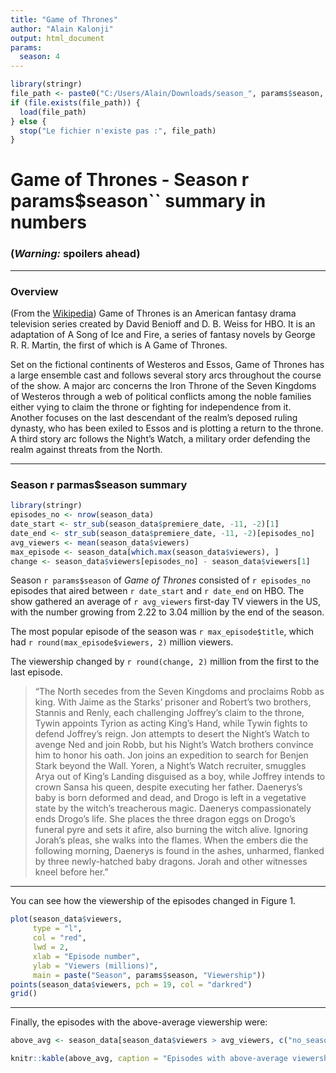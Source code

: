 ```yaml
---
title: "Game of Thrones"
author: "Alain Kalonji"
output: html_document
params:
  season: 4
---
```



```r
library(stringr)
file_path <- paste0("C:/Users/Alain/Downloads/season_", params$season, ".RData")
if (file.exists(file_path)) {
  load(file_path)
} else {
  stop("Le fichier n'existe pas :", file_path)
}
```

# Game of Thrones - Season r params$season`` summary in numbers

### **(*Warning:* spoilers ahead)**

------------------------------------------------------------------------

### Overview

(From the [Wikipedia](https://en.wikipedia.org/wiki/Game_of_Thrones#Premise)) Game of Thrones is an American fantasy drama television series created by David Benioff and D. B. Weiss for HBO. It is an adaptation of A Song of Ice and Fire, a series of fantasy novels by George R. R. Martin, the first of which is A Game of Thrones.

Set on the fictional continents of Westeros and Essos, Game of Thrones has a large ensemble cast and follows several story arcs throughout the course of the show. A major arc concerns the Iron Throne of the Seven Kingdoms of Westeros through a web of political conflicts among the noble families either vying to claim the throne or fighting for independence from it. Another focuses on the last descendant of the realm's deposed ruling dynasty, who has been exiled to Essos and is plotting a return to the throne. A third story arc follows the Night's Watch, a military order defending the realm against threats from the North.

------------------------------------------------------------------------

### Season r parmas$season summary

```r
library(stringr)
episodes_no <- nrow(season_data)
date_start <- str_sub(season_data$premiere_date, -11, -2)[1]
date_end <- str_sub(season_data$premiere_date, -11, -2)[episodes_no]
avg_viewers <- mean(season_data$viewers)
max_episode <- season_data[which.max(season_data$viewers), ]
change <- season_data$viewers[episodes_no] - season_data$viewers[1]
```

Season `r params$season` of *Game of Thrones* consisted of `r episodes_no` episodes that aired between `r date_start` and `r date_end` on HBO. The show gathered an average of `r avg_viewers` first-day TV viewers in the US, with the number growing from 2.22 to 3.04 million by the end of the season.


The most popular episode of the season was `r max_episode$title`, which had `r round(max_episode$viewers, 2)` million viewers.

The viewership changed by `r round(change, 2)` million from the first to the last episode. 

> "The North secedes from the Seven Kingdoms and proclaims Robb as king. With Jaime as the Starks' prisoner and Robert's two brothers, Stannis and Renly, each challenging Joffrey's claim to the throne, Tywin appoints Tyrion as acting King's Hand, while Tywin fights to defend Joffrey's reign. Jon attempts to desert the Night's Watch to avenge Ned and join Robb, but his Night's Watch brothers convince him to honor his oath. Jon joins an expedition to search for Benjen Stark beyond the Wall. Yoren, a Night's Watch recruiter, smuggles Arya out of King's Landing disguised as a boy, while Joffrey intends to crown Sansa his queen, despite executing her father. Daenerys's baby is born deformed and dead, and Drogo is left in a vegetative state by the witch's treacherous magic. Daenerys compassionately ends Drogo's life. She places the three dragon eggs on Drogo's funeral pyre and sets it afire, also burning the witch alive. Ignoring Jorah's pleas, she walks into the flames. When the embers die the following morning, Daenerys is found in the ashes, unharmed, flanked by three newly-hatched baby dragons. Jorah and other witnesses kneel before her."

------------------------------------------------------------------------

You can see how the viewership of the episodes changed in Figure 1.

```r
plot(season_data$viewers, 
     type = "l", 
     col = "red", 
     lwd = 2, 
     xlab = "Episode number", 
     ylab = "Viewers (millions)",
     main = paste("Season", params$season, "Viewership"))
points(season_data$viewers, pch = 19, col = "darkred")
grid()
```

------------------------------------------------------------------------

Finally, the episodes with the above-average viewership were:

```r
above_avg <- season_data[season_data$viewers > avg_viewers, c("no_season", "title", "directed_by")]

```

```r
knitr::kable(above_avg, caption = "Episodes with above-average viewership")

```


